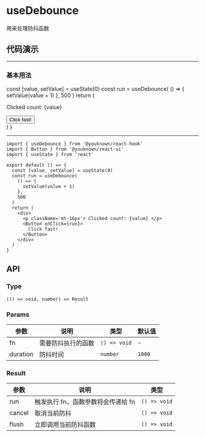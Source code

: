 # useDebounce

用来处理防抖函数

## 代码演示


---

### 基本用法

  const [value, setValue] = useState(0)
  const run = useDebounce(
    () => {
      setValue(value + 1)
    },
    500
  )
  return (
    <div>
      <p className='mt-16px'> Clicked count: {value} </p>
      <Button onClick={run}>
        Click fast!
      </Button>
    </div>
  )
}

<BasicUsage />

---

```tsx
import { useDebounce } from '@youknown/react-hook'
import { Button } from '@youknown/react-ui'
import { useState } from 'react'

export default () => {
  const [value, setValue] = useState(0)
  const run = useDebounce(
    () => {
      setValue(value + 1)
    },
    500
  )
  return (
    <div>
      <p className='mt-16px'> Clicked count: {value} </p>
      <Button onClick={run}>
        Click fast!
      </Button>
    </div>
  )
}
```

## API

### Type

`(() => void, number) => Result`

### Params

| 参数       | 说明               | 类型              | 默认值   |
| ---------- | ------------------ | ----------------- | -------- |
| fn    | 需要防抖执行的函数           | `() => void`         | -  |
| duration    | 防抖时间           | `number`         | `1000`  |

### Result

| 参数       | 说明               | 类型              |
| ---------- | ------------------ | ----------------- |
| run    | 触发执行 fn，函数参数将会传递给 fn           | `() => void`         |
| cancel    | 取消当前防抖             | `() => void`         |
| flush    | 立即调用当前防抖函数             | `() => void`         |